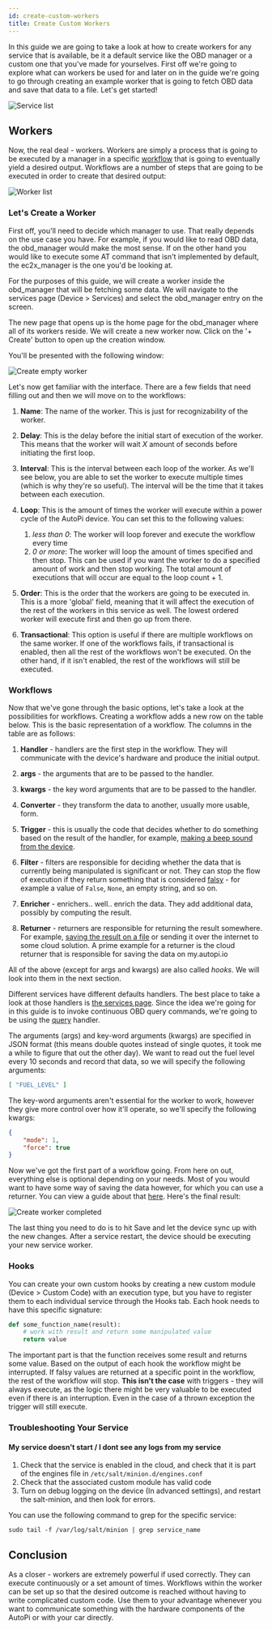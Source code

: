 ```yaml
---
id: create-custom-workers
title: Create Custom Workers
---
```



In this guide we are going to take a look at how to create workers for any service that is
available, be it a default service like the OBD manager or a custom one that you've made for
yourselves. First off we're going to explore what can workers be used for and later on in the guide
we're going to go through creating an example worker that is going to fetch OBD data and save that
data to a file. Let's get started!

![Service list](/img/cloud/device_management/services/create_custom_workers/service_list.png) 

## Workers
Now, the real deal - workers. Workers are simply a process that is going to be executed by a
manager in a specific [workflow](/core/services/index.md) that is going to eventually yield a
desired output. Workflows are a number of steps that are going to be executed in order to create
that desired output:

![Worker list](/img/cloud/device_management/services/create_custom_workers/worker_list.png) 

### Let's Create a Worker
First off, you'll need to decide which manager to use. That really depends on the use case you
have. For example, if you would like to read OBD data, the obd_manager would make the most sense.
If on the other hand you would like to execute some AT command that isn't implemented by default,
the ec2x_manager is the one you'd be looking at.

For the purposes of this guide, we will create a worker inside the obd_manager that will be
fetching some data. We will navigate to the services page (Device > Services) and select the
obd_manager entry on the screen.

The new page that opens up is the home page for the obd_manager where all of its workers reside.
We will create a new worker now. Click on the '+ Create' button to open up the creation window.

You'll be presented with the following window:

![Create empty worker](/img/cloud/device_management/services/create_custom_workers/create_worker_empty.png) 

Let's now get familiar with the interface. There are a few fields that need filling out and then
we will move on to the workflows:

1. **Name**: The name of the worker. This is just for recognizability of the worker.

2. **Delay**: This is the delay before the initial start of execution of the worker. This means
  that the worker will wait *X* amount of seconds before initiating the first loop.

3. **Interval**: This is the interval between each loop of the worker. As we'll see below, you are
  able to set the worker to execute multiple times (which is why they're so useful). The interval
  will be the time that it takes between each execution.

4. **Loop**: This is the amount of times the worker will execute within a power cycle of the AutoPi
  device. You can set this to the following values:

    1. *less than 0*: The worker will loop forever and execute the workflow every time
    2. *0 or more*: The worker will loop the amount of times specified and then stop. This can be
      used if you want the worker to do a specified amount of work and then stop working. The total
      amount of executions that will occur are equal to the loop count + 1.

5. **Order**: This is the order that the workers are going to be executed in. This is a more
  'global' field, meaning that it will affect the execution of the rest of the workers in this
  service as well. The lowest ordered worker will execute first and then go up from there.

6. **Transactional**: This option is useful if there are multiple workflows on the same worker. If
  one of the workflows fails, if transactional is enabled, then all the rest of the workflows won't
  be executed. On the other hand, if it isn't enabled, the rest of the workflows will still be
  executed.

### Workflows
Now that we've gone through the basic options, let's take a look at the possibilities for
workflows. Creating a workflow adds a new row on the table below. This is the basic representation
of a workflow. The columns in the table are as follows:

1. **Handler** - handlers are the first step in the workflow. They will communicate with the
  device's hardware and produce the initial output.

2. **args** - the arguments that are to be passed to the handler.

3. **kwargs** - the key word arguments that are to be passed to the handler.

4. **Converter** - they transform the data to another, usually more usable, form.

5. **Trigger** - this is usually the code that decides whether to do something based on the result
  of the handler, for example, [making a beep sound from the device](https://community.autopi.io/t/custom-code-write-custom-trigger-to-play-beep-sound-when-speeding/1566).

6. **Filter** - filters are responsible for deciding whether the data that is currently being
  manipulated is significant or not. They can stop the flow of execution if they return something
  that is considered [falsy](https://stackoverflow.com/questions/39983695/what-is-truthy-and-falsy-how-is-it-different-from-true-and-false) -
  for example a value of `False`, `None`, an empty string, and so on. 

7. **Enricher** - enrichers.. well.. enrich the data. They add additional data, possibly by
  computing the result.

8. **Returner** - returners are responsible for returning the result somewhere. For example,
  [saving the result on a file](https://community.autopi.io/t/custom-code-redirect-logged-data-and-store-it-in-a-file-or-anywhere/1521)
  or sending it over the internet to some cloud solution. A prime example for a returner is the
  cloud returner that is responsible for saving the data on my.autopi.io

All of the above (except for args and kwargs) are also called *hooks*. We will look into them in
the next section.

Different services have different defaults handlers. The best place to take a look at those
handlers is [the services page](/core/services/index.md). Since the idea we're going for in this
guide is to invoke continuous OBD query commands, we're going to be using the
[query](/core/services/obd_manager.md/#query) handler.

The arguments (args) and key-word arguments (kwargs) are specified in JSON format (this means
double quotes instead of single quotes, it took me a while to figure that out the other day). We
want to read out the fuel level every 10 seconds and record that data, so we will specify the
following arguments:

```json
[ "FUEL_LEVEL" ]
```

The key-word arguments aren't essential for the worker to work, however they give more control over
how it'll operate, so we'll specify the following kwargs:

```json
{
    "mode": 1,
    "force": true
}
```

Now we've got the first part of a workflow going. From here on out, everything else is optional
depending on your needs. Most of you would want to have some way of saving the data however, for
which you can use a returner. You can view a guide about that [here](https://community.autopi.io/t/custom-code-redirect-logged-data-and-store-it-in-a-file-or-anywhere/1521).
Here's the final result:

![Create worker completed](/img/cloud/device_management/services/create_custom_workers/create_worker_completed.png)

The last thing you need to do is to hit Save and let the device sync up with the new changes. After
a service restart, the device should be executing your new service worker.

### Hooks
You can create your own custom hooks by creating a new custom module (Device > Custom Code) with
an execution type, but you have to register them to each individual service through the Hooks tab.
Each hook needs to have this specific signature:

```python
def some_function_name(result):
    # work with result and return some manipulated value
    return value
```

The important part is that the function receives some result and returns some value. Based on the
output of each hook the workflow might be interrupted. If falsy values are returned at a specific
point in the workflow, the rest of the workflow will stop. **This isn't the case** with triggers -
they will always execute, as the logic there might be very valuable to be executed even if there is
an interruption. Even in the case of a thrown exception the trigger will still execute.

### Troubleshooting Your Service

#### My service doesn't start / I dont see any logs from my service
1. Check that the service is enabled in the cloud, and check that it is part of the engines file in
  `/etc/salt/minion.d/engines.conf`
2. Check that the associated custom module has valid code
3. Turn on debug logging on the device (In advanced settings), and restart the salt-minion, and
  then look for errors.

You can use the following command to grep for the specific service:

```
sudo tail -f /var/log/salt/minion | grep service_name
```

## Conclusion
As a closer - workers are extremely powerful if used correctly. They can execute continuously or a
set amount of times. Workflows within the worker can be set up so that the desired outcome is
reached without having to write complicated custom code. Use them to your advantage whenever you
want to communicate something with the hardware components of the AutoPi or with your car directly.

<Discussion
  title="Create Service Workers"
  url="https://community.autopi.io/t/guide-create-service-workers/2311"
/>
